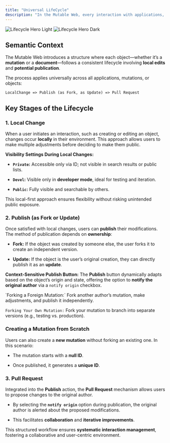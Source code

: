 ```yaml
---
title: "Universal LifeCycle"
description: "In the Mutable Web, every interaction with applications, mutations, and objects follows a consistent workflow, ensuring a seamless and efficient user experience. This universal lifecycle comprises three key stages: Local Change, Publish, and Pull Request."
---
```


<img alt="Lifecycle Hero Light" class="block dark:hidden" src="/images/lifecycle-light.png" />

<img alt="Lifecycle Hero Dark" class="hidden dark:block" src="/images/lifecycle-dark.png" />

## Semantic Context

The Mutable Web introduces a structure where each object—whether it’s a **mutation** or a **document**—follows a consistent lifecycle involving **local edits** and **potential publication**.

The process applies universally across all applications, mutations, or objects:

```text
LocalChange => Publish (as Fork, as Update) => Pull Request
```

## Key Stages of the Lifecycle

### **1. Local Change**

When a user initiates an interaction, such as creating or editing an object, changes occur **locally** in their environment. This approach allows users to make multiple adjustments before deciding to make them public.

**Visibility Settings During Local Changes:**

* **`Private`:** Accessible only via ID; not visible in search results or public lists.

* **`Devel`:** Visible only in **developer mode**, ideal for testing and iteration.

* **`Public`:** Fully visible and searchable by others.

This local-first approach ensures flexibility without risking unintended public exposure.

### **2. Publish (as Fork or Update)**

Once satisfied with local changes, users can **publish** their modifications. The method of publication depends on **ownership**:

* **Fork:** If the object was created by someone else, the user forks it to create an independent version.

* **Update:** If the object is the user’s original creation, they can directly publish it as an **update**.

**Context-Sensitive Publish Button:**
The **Publish** button dynamically adapts based on the object’s origin and state, offering the option to **notify the original author** via a `notify origin` checkbox.

<Accordion title="Example of Forking" defaultOpen={false}>
  `Forking a Foreign Mutation:` Fork another author’s mutation, make adjustments, and publish it independently.&#x20;



  `Forking Your Own Mutation:` Fork your mutation to branch into separate versions (e.g., testing vs. production).
</Accordion>

### **Creating a Mutation from Scratch**

Users can also create a **new mutation** without forking an existing one. In this scenario:

* The mutation starts with a **null ID**.

* Once published, it generates a **unique ID**.

### **3. Pull Request**

Integrated into the **Publish** action, the **Pull Request** mechanism allows users to propose changes to the original author.

* By selecting the **`notify origin`** option during publication, the original author is alerted about the proposed modifications.

* This facilitates **collaboration** and **iterative improvements**.

This structured workflow ensures **systematic interaction management**, fostering a collaborative and user-centric environment.
